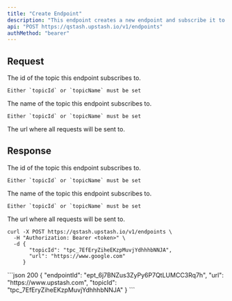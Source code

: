 ```yaml
---
title: "Create Endpoint"
description: "This endpoint creates a new endpoint and subscribe it to a topic."
api: "POST https://qstash.upstash.io/v1/endpoints"
authMethod: "bearer"
---
```


## Request

<ParamField body="topicId" type="string">
    The id of the topic this endpoint subscribes to.

    Either `topicId` or `topicName` must be set

</ParamField>
<ParamField body="topicName" type="string">
    The name of the topic this endpoint subscribes to.

    Either `topicId` or `topicName` must be set

</ParamField>

<ParamField body="url" type="string" required>
  The url where all requests will be sent to.
</ParamField>

## Response

<ResponseField name="topicId" type="string" required>
    The id of the topic this endpoint subscribes to.

    Either `topicId` or `topicName` must be set

</ResponseField>
<ResponseField name="topicName" type="string" required>
    The name of the topic this endpoint subscribes to.

    Either `topicId` or `topicName` must be set

</ResponseField>

<ResponseField name="url" type="string" required>
  The url where all requests will be sent to.
</ResponseField>

<RequestExample>

```shell curl
curl -X POST https://qstash.upstash.io/v1/endpoints \
  -H "Authorization: Bearer <token>" \
  -d {
       "topicId": "tpc_7EfEryZiheEKzpMuvjYdhhhbNNJA",
       "url": "https://www.google.com"
     }
```

</RequestExample>

<ResponseExample>
```json 200
{
  "endpointId": "ept_6j7BNZus3ZyPy6P7QtLUMCC3Rq7h",
  "url": "https://www.upstash.com",
  "topicId": "tpc_7EfEryZiheEKzpMuvjYdhhhbNNJA"
}
```
</ResponseExample>
